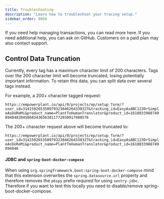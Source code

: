 ```yaml
---
title: Troubleshooting
description: "Learn how to troubleshoot your tracing setup."
sidebar_order: 9000
---
```


If you need help managing transactions, you can read more here. If you need additional help, you can ask on GitHub. Customers on a paid plan may also contact support.

## Control Data Truncation

Currently, every tag has a maximum character limit of 200 characters. Tags over the 200 character limit will become truncated, losing potentially important information. To retain this data, you can split data over several tags instead.

For example, a 200+ character tagged request:

`https://empowerplant.io/api/0/projects/ep/setup_form/?user_id=314159265358979323846264338327&tracking_id=EasyAsABC123OrSimpleAsDoReMi&product_name=PlantToHumanTranslator&product_id=161803398874989484820458683436563811772030917980576`

The 200+ character request above will become truncated to:

`https://empowerplant.io/api/0/projects/ep/setup_form/?user_id=314159265358979323846264338327&tracking_id=EasyAsABC123OrSimpleAsDoReMi&product_name=PlantToHumanTranslator&product_id=1618033988749894848`

<PlatformContent includePath="performance/control-data-truncation" />

#### JDBC and `spring-boot-docker-compose`

When using `org.springframework.boot:spring-boot-docker-compose` mind that this extension overwrites the `spring.datasource.url` property and therefore removes the `p6spy` prefix required for using `sentry-jdbc`. Therefore if you want to test this locally you need to disable/remove spring-boot-docker-compose.
